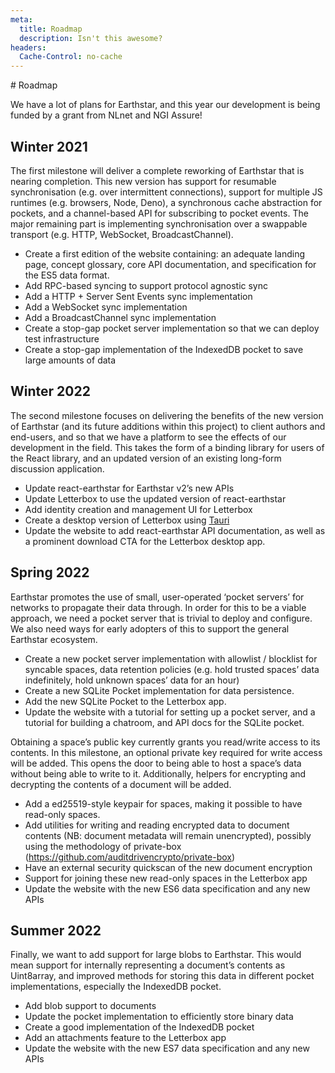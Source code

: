 ```yaml
---
meta:
  title: Roadmap
  description: Isn't this awesome?
headers:
  Cache-Control: no-cache
---
```


<div id="doc">
# Roadmap

We have a lot of plans for Earthstar, and this year our development is being funded by a grant from NLnet and NGI Assure!

## Winter 2021

The first milestone will deliver a complete reworking of Earthstar that is nearing completion. This new version has support for resumable synchronisation (e.g. over intermittent connections), support for multiple JS runtimes (e.g. browsers, Node, Deno), a synchronous cache abstraction for pockets, and a channel-based API for subscribing to pocket events. The major remaining part is implementing synchronisation over a swappable transport (e.g. HTTP, WebSocket, BroadcastChannel).

- Create a first edition of the website containing: an adequate landing page, concept glossary, core API documentation, and specification for the ES5 data format.
- Add RPC-based syncing to support protocol agnostic sync
- Add a HTTP + Server Sent Events sync implementation
- Add a WebSocket sync implementation
- Add a BroadcastChannel sync implementation
- Create a stop-gap pocket server implementation so that we can deploy test infrastructure
- Create a stop-gap implementation of the IndexedDB pocket to save large amounts of data

## Winter 2022

The second milestone focuses on delivering the benefits of the new version of Earthstar (and its future additions within this project) to client authors and end-users, and so that we have a platform to see the effects of our development in the field. This takes the form of a binding library for users of the React library, and an updated version of an existing long-form discussion application.

- Update react-earthstar for Earthstar v2’s new APIs
- Update Letterbox to use the updated version of react-earthstar
- Add identity creation and management UI for Letterbox
- Create a desktop version of Letterbox using [Tauri](https://tauri.studio/en/)
- Update the website to add react-earthstar API documentation, as well as a prominent download CTA for the Letterbox desktop app.

## Spring 2022

Earthstar promotes the use of small, user-operated ‘pocket servers’ for networks to propagate their data through. In order for this to be a viable approach, we need a pocket server that is trivial to deploy and configure. We also need ways for early adopters of this to support the general Earthstar ecosystem.

- Create a new pocket server implementation with allowlist / blocklist for syncable spaces, data retention policies (e.g. hold trusted spaces’ data indefinitely, hold unknown spaces’ data for an hour)
- Create a new SQLite Pocket implementation for data persistence.
- Add the new SQLite Pocket to the Letterbox app.
- Update the website with a tutorial for setting up a pocket server, and a tutorial for building a chatroom, and API docs for the SQLite pocket.

Obtaining a space’s public key currently grants you read/write access to its contents. In this milestone, an optional private key required for write access will be added. This opens the door to being able to host a space’s data without being able to write to it. Additionally, helpers for encrypting and decrypting the contents of a document will be added.

- Add a ed25519-style keypair for spaces, making it possible to have read-only spaces.
- Add utilities for writing and reading encrypted data to document contents (NB: document metadata will remain unencrypted), possibly using the methodology of private-box (https://github.com/auditdrivencrypto/private-box)
- Have an external security quickscan of the new document encryption
- Support for joining these new read-only spaces in the Letterbox app
- Update the website with the new ES6 data specification and any new APIs

## Summer 2022

Finally, we want to add support for large blobs to Earthstar. This would mean support for internally representing a document’s contents as Uint8array, and improved methods for storing this data in different pocket implementations, especially the IndexedDB pocket.

- Add blob support to documents
- Update the pocket implementation to efficiently store binary data
- Create a good implementation of the IndexedDB pocket
- Add an attachments feature to the Letterbox app
- Update the website with the new ES7 data specification and any new APIs

</div>
